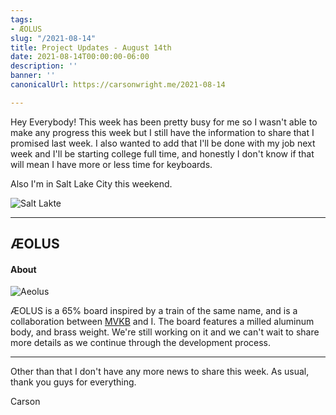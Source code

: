 ```yaml
---
tags:
- ÆOLUS
slug: "/2021-08-14"
title: Project Updates - August 14th
date: 2021-08-14T00:00:00-06:00
description: ''
banner: ''
canonicalUrl: https://carsonwright.me/2021-08-14

---
```


Hey Everybody! This week has been pretty busy for me so I wasn't able to make any progress this week but I still have the information to share that I promised last week. I also wanted to add that I'll be done with my job next week and I'll be starting college full time, and honestly I don't know if that will mean I have more or less time for keyboards.

Also I'm in Salt Lake City this weekend.

![Salt Lakte](./slc.jpg)

***

## ÆOLUS

#### About

![Aeolus](./aeolus.png)

ÆOLUS is a 65% board inspired by a train of the same name, and is a collaboration between [MVKB](https://mvkb.com) and I. The board features a milled aluminum body, and brass weight. We're still working on it and we can't wait to share more details as we continue through the development process.

***

Other than that I don't have any more news to share this week. As usual, thank you guys for everything.

Carson
